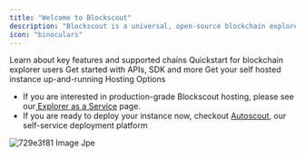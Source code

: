 ```yaml
---
title: "Welcome to Blockscout"
description: "Blockscout is a universal, open-source blockchain explorer for inspecting, analyzing, and interacting with EVM-based chains. Blockscout supports over 1000 L1, L2 and L3 EVM-based chains, optimistic rollups, and ZK rollups. "
icon: "binoculars"
---
```


<CardGroup cols={2}>
  <Card title="New to Blockscout?" icon="sparkles" href="get-started/new-to-blockscout" cta="Learn about key features and supported chains">
    Learn about key features and supported chains
  </Card>
  <Card title="Using an Explorer" icon="searchengin" href="get-started/using-an-explorer">
    Quickstart for blockchain explorer users
  </Card>
  <Card title="Data and APIs" icon="database" href="get-started/integrating-data">
    Get started with APIs, SDK and more
  </Card>
  <Card title="Running Blockscout" icon="person-running" href="getting-started/running-blockscout">
    Get your self hosted instance up-and-running
  </Card>
</CardGroup>

<Note>
  Hosting Options

  - If you are interested in production-grade Blockscout hosting, please see our[ Explorer as a Service](https://eaas.blockscout.com/#explorer-as-a-service) page.
  - If you are ready to deploy your instance now, checkout [Autoscout](https://deploy.blockscout.com/), our self-service deployment platform
</Note>

![729e3f81 Image Jpe](/images/729e3f81-image.jpeg)